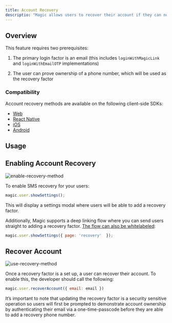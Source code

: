 ```yaml
---
title: Account Recovery
descriptio: "Magic allows users to recover their account if they can no longer access the email associated with their account. This is made possible via the Account Recovery feature, which is enabled via the user's phone through SMS. Upon recovering the account, the user is prompted to change their email address."
---
```



<StartupPlanCallout />

## Overview

This feature requires two prerequisites:

1.  The primary login factor is an email (this includes `loginWithMagicLink` and `loginWithEmailOTP` implementations)

2.  The user can prove ownership of a phone number, which will be used as the recovery factor

### Compatibility

Account recovery methods are available on the following client-side SDKs:

- [Web](/docs/embedded-wallet/api/client-side-sdks/web)
- [React Native](/docs/embedded-wallet/api/client-side-sdks/react-native)
- [iOS](/docs/embedded-wallet/api/client-side-sdks/ios)
- [Android](/docs/embedded-wallet/api/client-side-sdks/android)

## Usage

## Enabling Account Recovery

<Frame>
  <img src="/images/01_enable-recovery-method.webp" alt="enable-recovery-method" />
</Frame>

To enable SMS recovery for your users:

```javascript JavaScript icon="square-js"
⁠magic.user.showSettings();
```

This will display a settings modal where users will be able to add a recovery factor.

Additionally, Magic supports a deep linking flow where you can send users straight to adding a recovery factor. [The flow can also be whitelabeled](/docs/embedded-wallet/api/client-side-sdks/web#show-settings-show-ui-false-page-recovery):

```javascript JavaScript icon="square-js"
magic.user.showSettings({ page: 'recovery'  });
```

## Recover Account

<Frame>
  <img src="/images/00_use-recovery-method.webp" alt="use-recovery-method" />
</Frame>

Once a recovery factor is a set up, a user can recover their account. To enable this, the developer should call the following:

```javascript JavaScript icon="square-js"
magic.user.recoverAccount({ email: email })
```

<Note>
It’s important to note that updating the recovery factor is a security sensitive operation so users will first be prompted to demonstrate account ownership by authenticating their email via a one-time-passcode before they are able to add a recovery phone number.

</Note>
